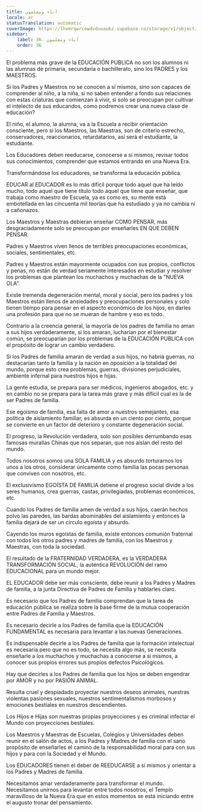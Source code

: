 ```yaml
---
title: آباء ومعلمون
locale: ar
statusTranslation: automatic
coverImage: https://lhvmrqwrcowdvduuaukz.supabase.co/storage/v1/object/public/strapi-uploads/small_cover-educacion-fundamental.webp-2d51a7828a2b1309555be27f7e2a61a0.webp
sidebar:
    label: 36. آباء ومعلمون
    order: 36
---
```

El problema más grave de la EDUCACIÓN PUBLICA no son los alumnos ni las alumnas de primaria, secundaria o bachillerato, sino los PADRES y los MAESTROS.

Si los Padres y Maestros no se conocen a sí mismos, sino son capaces de comprender al niño, a la niña, si no saben entender a fondo sus relaciones con estas criaturas que comienzan á vivir, si solo se preocupan por cultivar el intelecto de sus educandos, como podremos crear una nueva clase de educación?

El niño, el alumno, la alumna, va a la Escuela a recibir orientación consciente, pero si los Maestros, las Maestras, son de criterio estrecho, conservadores, reaccionarios, retardatarios, así será el estudiante, la estudiante.

Los Educadores deben reeducarse, conocerse a sí mismos, revisar todos sus conocimientos, comprender que estamos entrando en una Nueva Era.

Transformándose los educadores, se transforma la educación pública.

EDUCAR al EDUCADOR es lo más difícil porque todo aquel que ha leído mucho, todo aquel que tiene título todo aquel que tiene que enseñar, que trabaja como maestro de Escuela, ya es como es, su mente está embotellada en las cincuenta mil teorías que ha estudiado y ya no cambia ni a cañonazos.

Los Maestros y Maestras debieran enseñar COMO PENSAR, más desgraciadamente solo se preocupan por enseñarles EN QUE DEBEN PENSAR.

Padres y Maestros viven llenos de terribles preocupaciones económicas, sociales, sentimentales, etc.

Padres y Maestros están mayormente ocupados con sus propios, conflictos y penas, no están de verdad seriamente interesados en estudiar y resolver los problemas que plantean los muchachos y muchachas de la "NUEVA OLA".

Existe tremenda degeneración mental, moral y social, pero los padres y los Maestros están llenos de ansiedades y preocupaciones personales y solo tienen tiempo para pensar en el aspecto económico de los hijos, en darles una profesión para que no se mueran de hambre y eso es todo.

Contrario a la creencia general, la mayoría de los padres de familia no aman a sus hijos verdaderamente, si los amaran, lucharían por el bienestar común, se preocuparían por los problemas de la EDUCACIÓN PUBLICA con el propósito de lograr un cambio verdadero.

Si los Padres de familia amaran de verdad a sus hijos, no habría guerras, no destacarían tanto la familia y la nación en oposición a la totalidad del mundo, porque esto crea problemas, guerras, divisiones perjudiciales, ambiente infernal para nuestros hijos e hijas.

La gente estudia, se prepara para ser médicos, ingenieros abogados, etc. y en cambio no se prepara para la tarea más grave y más difícil cual es la de ser Padres de familia.

Ese egoísmo de familia, esa falta de amor a nuestros semejantes, esa política de aislamiento familiar, es absurda en un ciento por ciento, porque se convierte en un factor dé deterioro y constante degeneración social.

El progreso, la Revolución verdadera, solo son posibles derrumbando esas famosas murallas Chinas que nos separan, que nos aíslan del resto del mundo.

Todos nosotros somos una SOLA FAMILIA y es absurdo torturarnos los unos a los otros, considerar únicamente como familia las pocas personas que conviven con nosotros, etc.

El exclusivismo EGOÍSTA DE FAMILIA detiene el progreso social divide a los seres humanos, crea guerras, castas, privilegiadas, problemas económicos, etc.

Cuando los Padres de familia amen de verdad a sus hijos, caerán hechos polvo las paredes, las bardas abominables del aislamiento y entonces la familia dejará de ser un círculo egoísta y absurdo.

Cayendo los muros egoístas de familia, existe entonces comunión fraternal con todos los otros padres y madres de familia, con los Maestros y Maestras, con toda la sociedad.

El resultado de la FRATERNIDAD VERDADERA, es la VERDADERA TRANSFORMACIÓN SOCIAL, la auténtica REVOLUCIÓN del ramo EDUCACIONAL para un mundo mejor.

EL EDUCADOR debe ser más consciente, debe reunir a los Padres y Madres de familia, a la junta Directiva de Padres de Familia y hablarles claro.

Es necesario que los Padres de familia comprendan que la tarea de educación pública se realiza sobre la base firme de la mutua cooperación entre Padres de Familia y Maestros.

Es necesario decirle a los Padres de familia que la EDUCACIÓN FUNDAMENTAL es necesaria para levantar a las nuevas Generaciones.

Es indispensable decirle a los Padres de familia que la formación intelectual es necesaria pero que no es todo, se necesita algo más, se necesita enseñarle a los muchachos y muchachas a conocerse a si mismos, a conocer sus propios errores sus propios defectos Psicológicos.

Hay que decirles a los Padres de familia que los hijos se deben engendrar por AMOR y no por PASIÓN ANIMAL.

Resulta cruel y despiadado proyectar nuestros deseos animales, nuestras violentas pasiones sexuales, nuestros sentimentalismos morbosos y emociones bestiales en nuestros descendientes.

Los Hijos e Hijas son nuestras propias proyecciones y es criminal infectar el Mundo con proyecciones bestiales.

Los Maestros y Maestras de Escuelas, Colegios y Universidades deben reunir en el salón de actos, a los Padres y Madres de familia con el sano propósito de enseñarles el camino de la responsabilidad moral para con sus hijos y para con la Sociedad y el Mundo.

Los EDUCADORES tienen el deber de REEDUCARSE a si mismos y orientar a los Padres y Madres de familia.

Necesitamos amar verdaderamente para transformar el mundo. Necesitamos unirnos para levantar entre todos nosotros, el Templo maravilloso de la Nueva Era que en estos momentos se está iniciando entre el augusto tronar del pensamiento.
